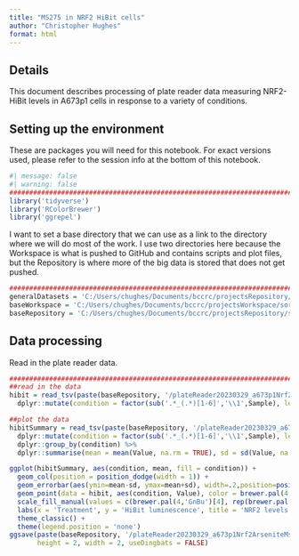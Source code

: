 ```yaml
---
title: "MS275 in NRF2 HiBit cells"
author: "Christopher Hughes"
format: html
---
```


## Details

This document describes processing of plate reader data measuring NRF2-HiBit levels in A673p1 cells in response to a variety of conditions.

## Setting up the environment

These are packages you will need for this notebook. For exact versions used, please refer to the session info at the bottom of this notebook.

```r
#| message: false
#| warning: false
##########################################################################################
library('tidyverse')
library('RColorBrewer')
library('ggrepel')
```

I want to set a base directory that we can use as a link to the directory where we will do most of the work. I use two directories here because the Workspace is what is pushed to GitHub and contains scripts and plot files, but the Repository is where more of the big data is stored that does not get pushed.

```r
##########################################################################################
generalDatasets = 'C:/Users/chughes/Documents/bccrc/projectsRepository/generalDatasets'
baseWorkspace = 'C:/Users/chughes/Documents/bccrc/projectsWorkspace/sorensenLab/relatedToYbx1'
baseRepository = 'C:/Users/chughes/Documents/bccrc/projectsRepository/sorensenLab/relatedToYbx1'
```

## Data processing

Read in the plate reader data.

```r
##########################################################################################
##read in the data
hibit = read_tsv(paste(baseRepository, '/plateReader20230329_a673p1Nrf2ArseniteMs275/plateReader20230329_a673p1Nrf2ArseniteMs275Parsed.txt', sep = ''), show_col_types = FALSE) %>%
  dplyr::mutate(condition = factor(sub('.*_(.*)[1-6]','\\1',Sample), levels = c('dmso','ms275','ars','combo')))

##plot the data
hibitSummary = read_tsv(paste(baseRepository, '/plateReader20230329_a673p1Nrf2ArseniteMs275/plateReader20230329_a673p1Nrf2ArseniteMs275Parsed.txt', sep = ''), show_col_types = FALSE) %>%
  dplyr::mutate(condition = factor(sub('.*_(.*)[1-6]','\\1',Sample), levels = c('dmso','ms275','ars','combo'))) %>%
  dplyr::group_by(condition) %>%
  dplyr::summarise(mean = mean(Value, na.rm = TRUE), sd = sd(Value, na.rm = TRUE))

ggplot(hibitSummary, aes(condition, mean, fill = condition)) +
  geom_col(position = position_dodge(width = 1)) +
  geom_errorbar(aes(ymin=mean-sd, ymax=mean+sd), width=.2,position=position_dodge(.9), color = brewer.pal(4,'Greys')[4]) +
  geom_point(data = hibit, aes(condition, Value), color = brewer.pal(4,'Greys')[4], position = position_jitter(width = 0.15), size = 0.5) +
  scale_fill_manual(values = c(brewer.pal(4,'GnBu')[4], rep(brewer.pal(4,'OrRd')[4],3))) +
  labs(x = 'Treatment', y = 'HiBit luminescence', title = 'NRF2 levels') +
  theme_classic() +
  theme(legend.position = 'none')
ggsave(paste(baseRepository, '/plateReader20230329_a673p1Nrf2ArseniteMs275/barplot_hibitNrf2Levels.pdf', sep = ''),
       height = 2, width = 2, useDingbats = FALSE)
```